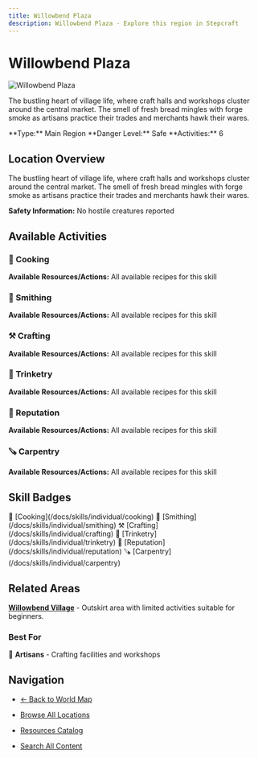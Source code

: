 ```yaml
---
title: Willowbend Plaza
description: Willowbend Plaza - Explore this region in Stepcraft
---
```


# Willowbend Plaza

<div className="flex items-start gap-6 mb-8">
  <div className="flex-shrink-0">
    <img src="/assets/locations/willowbend_plaza.png" alt="Willowbend Plaza" className="w-32 h-32 border rounded-lg object-cover" />
  </div>
  <div className="flex-1">
    <div className="space-y-3">
      <p className="text-lg text-muted-foreground">The bustling heart of village life, where craft halls and workshops cluster around the central market. The smell of fresh bread mingles with forge smoke as artisans practice their trades and merchants hawk their wares.</p>
      <div className="flex flex-wrap gap-4 text-sm">
        <span className="px-3 py-1 bg-blue-100 dark:bg-blue-900 rounded-md">
          **Type:** Main Region
        </span>
        <span className="px-3 py-1 bg-green-100 dark:bg-green-900 rounded-md">
          **Danger Level:** Safe
        </span>
        <span className="px-3 py-1 bg-purple-100 dark:bg-purple-900 rounded-md">
          **Activities:** 6
        </span>
      </div>
    </div>
  </div>
</div>

## Location Overview

The bustling heart of village life, where craft halls and workshops cluster around the central market. The smell of fresh bread mingles with forge smoke as artisans practice their trades and merchants hawk their wares.

**Safety Information:** No hostile creatures reported



## Available Activities


### 🍳 Cooking

**Available Resources/Actions:** All available recipes for this skill



### 🔨 Smithing

**Available Resources/Actions:** All available recipes for this skill



### ⚒️ Crafting

**Available Resources/Actions:** All available recipes for this skill



### 💍 Trinketry

**Available Resources/Actions:** All available recipes for this skill



### 🤝 Reputation

**Available Resources/Actions:** All available recipes for this skill



### 🪚 Carpentry

**Available Resources/Actions:** All available recipes for this skill




## Skill Badges

<div className="flex flex-wrap gap-2 my-4">
  <span className="inline-flex items-center gap-1 px-3 py-1 bg-orange-100 dark:bg-orange-900 rounded-full text-sm">
    🍳 [Cooking](/docs/skills/individual/cooking)
  </span>
  <span className="inline-flex items-center gap-1 px-3 py-1 bg-gray-100 dark:bg-gray-900 rounded-full text-sm">
    🔨 [Smithing](/docs/skills/individual/smithing)
  </span>
  <span className="inline-flex items-center gap-1 px-3 py-1 bg-yellow-100 dark:bg-yellow-900 rounded-full text-sm">
    ⚒️ [Crafting](/docs/skills/individual/crafting)
  </span>
  <span className="inline-flex items-center gap-1 px-3 py-1 bg-pink-100 dark:bg-pink-900 rounded-full text-sm">
    💍 [Trinketry](/docs/skills/individual/trinketry)
  </span>
  <span className="inline-flex items-center gap-1 px-3 py-1 bg-teal-100 dark:bg-teal-900 rounded-full text-sm">
    🤝 [Reputation](/docs/skills/individual/reputation)
  </span>
  <span className="inline-flex items-center gap-1 px-3 py-1 bg-amber-100 dark:bg-amber-900 rounded-full text-sm">
    🪚 [Carpentry](/docs/skills/individual/carpentry)
  </span>
</div>


## Related Areas

**[Willowbend Village](/docs/map/individual/willowbend_village)** - Outskirt area with limited activities suitable for beginners.

### Best For
🔨 **Artisans** - Crafting facilities and workshops

## Navigation

- [← Back to World Map](/docs/map)
- [Browse All Locations](/docs/map/individual)
- [Resources Catalog](/docs/resources)

- [Search All Content](/search)
